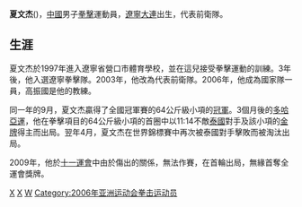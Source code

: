 '''夏文杰'''({{bd|1981年|12月22日|catIdx=X夏}})，[[中華人民共和國|中國]]男子[[拳擊|拳擊]]運動員，[[遼寧|遼寧]][[大連|大連]]出生，代表前衛隊。

==生涯==
夏文杰於1997年進入遼寧省營口市體育學校，並在這兒接受拳擊運動的訓練。3年後，他入選遼寧拳擊隊。2003年，他改為代表前衛隊。2006年，他成為國家隊一員，高振國是他的教練。

同一年的9月，夏文杰贏得了全國冠軍賽的64公斤級小項的[[冠軍|冠軍]]。3個月後的[[2006年亞洲運動會|多哈亞運]]，他在拳擊項目的64公斤級小項的首圈中以11:14不敵[[泰國|泰國]]對手及該小項的[[金牌|金牌]]得主而出局。翌年4月，夏文杰在世界錦標賽中再次被泰國對手擊敗而被淘汰出局。

2009年，他於[[十一運會|十一運會]]中由於傷出的關係，無法作賽，在首輪出局，無緣首奪全運會獎牌。

[[Category:中國拳擊運動員|X]]
[[Category:大连籍运动员|X]]
[[Category:夏姓|W]]
[[Category:2006年亚洲运动会拳击运动员|Category:2006年亚洲运动会拳击运动员]]